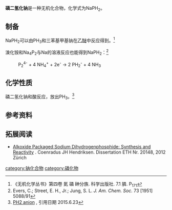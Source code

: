 {{chembox
| Reference = 
| Name = 磷二氢化钠
| ImageFile = Sodium dihydrophosphide.png
| ImageSize = 
| IUPACName = Sodium dihydrophosphide
| OtherNames = 磷氢化钠<BR>膦基钠<BR>Sodium phosphanide<ref>[http://www.chemexper.com/chemicals/supplier/cas/24167-76-8+Sodium+phosphide+NaPH2.html  Sodium phosphide (NaPH2) - 24167-76-8 - Catalog of Chemical Suppliers]</ref>
| Section1 = {{Chembox Identifiers
| CASNo = 24167-76-8
| CASNo_Ref = {{cascite|correct|CAS}}
| SMILES = [Na+].[PH2-]
  }}
| Section2 = {{Chembox Properties
| Formula = NaPH<sub>2</sub>
| MolarMass = 
| Appearance = 
| Density = 
| MeltingPt = 
| BoilingPt = 
| Solubility = 
 }}
| Section3 = {{Chembox Hazards
| EUClass = 
| RPhases = 
| SPhases = 
| Autoignition = }}
| Section8 = {{Chembox Related
| OtherAnions = [[氨基钠|氨基钠]]<BR>[[砷二氢化钠|砷二氢化钠]]
| OtherCations = [[磷二氢化钾|磷二氢化钾]] 
| OtherFunctn =
| Function =
| OtherCpds = [[磷化钠|磷化钠]]}}
}}

'''磷二氢化钠'''是一种无机化合物，化学式为NaPH<sub>2</sub>。

==制备==
NaPH<sub>2</sub>可以由PH<sub>3</sub>和三苯基甲基钠在[[乙醚|乙醚]]中反应得到。<ref>《无机化学丛书》第四卷 氮 磷 砷分族. 科学出版社. 7.1 膦. P<sub>171</sub></ref>

溴化铵和Na<sub>4</sub>P<sub>2</sub>与Na的溶液反应也能得到NaPH<sub>2</sub>：<ref>Evers, C.; Street, E. H., Jr.; Jung, S. L. ''J. Am. Chem. Soc.'' 73 [1951] 5088/91</ref>
:P<sub>2</sub><sup>4-</sup> + 4 NH<sub>4</sub><sup>+</sup> + 2e<sup>-</sup> → 2 PH<sub>2</sub><sup>-</sup> + 4 NH<sub>3</sub>
==化学性质==
磷二氢化钠和酸反应，放出PH<sub>3</sub>。<ref>[http://webbook.nist.gov/cgi/cbook.cgi?ID=B57&Mask=20 PH2 anion] {{Wayback|url=http://webbook.nist.gov/cgi/cbook.cgi?ID=B57&Mask=20 |date=20210122165949 }}, 引用日期 2015.6.23</ref>

==参考资料==
{{reflist}}

==拓展阅读==
* [http://e-collection.library.ethz.ch/eserv/eth:5822/eth-5822-02.pdf?pid=eth:5822&dsID=eth-5822-02.pdf Alkoxide Packaged Sodium Dihydrogenphosphide: Synthesis and Reactivity] {{Wayback|url=http://e-collection.library.ethz.ch/eserv/eth:5822/eth-5822-02.pdf?pid=eth:5822&dsID=eth-5822-02.pdf |date=20160305045908 }}. Coenradus JH Hendriksen. Dissertation ETH Nr. 20148, 2012 Zürich
{{磷化物}}
[[category:钠化合物|category:钠化合物]]
[[category:磷化物|category:磷化物]]
